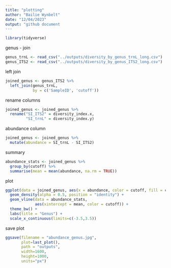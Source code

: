 ```yaml
---
title: "plotting"
author: "Bailie Wynbelt"
date: "12/04/2023"
output: "github document
---
```


```r
library(tidyverse)
```

genus - join
```r
genus_trnL <- read_csv("../outputs/diversity_by_genus_trnL_long.csv")
genus_ITS2 <- read_csv("../outputs/diversity_by_genus_ITS2_long.csv")
```
left join
```r
joined_genus <- genus_ITS2 %>% 
  left_join(genus_trnL, 
            by = c('SampleID', 'cutoff'))
```

rename columns
```r
joined_genus <- joined_genus %>% 
  rename("SI_ITS2" = diversity_index.x,
         "SI_trnL" = diversity_index.y)
```

abundance column
```r
joined_genus <- joined_genus %>% 
  mutate(abundance = SI_trnL - SI_ITS2)
```

summary
```r
abundance_stats <- joined_genus %>% 
  group_by(cutoff) %>% 
  summarise(mean = mean(abundance, na.rm = TRUE))
```

plot
```r
ggplot(data = joined_genus, aes(x = abundance, color = cutoff, fill = cutoff)) +
  geom_density(alpha = 0.5, position = "identity") +
  geom_vline(data = abundance_stats,
             aes(xintercept = mean, color = cutoff)) +
  theme_bw() +
  labs(title = "Genus") +
  scale_x_continuous(limits=c(-3.5,3.5))
```

save plot
```r
ggsave(filename = "abundance_genus.jpg", 
       plot=last_plot(), 
       path = "outputs", 
       width=1600, 
       height=1000, 
       units="px")
```